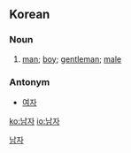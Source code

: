 ==Korean==
===Noun===

#[[man]]; [[boy]]; [[gentleman]]; [[male]]

===Antonym===
*[[여자]]

[[Category:Korean nouns|남자]]

[[ko:남자]]
[[io:남자]]